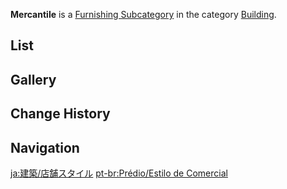 {{Terminology Infobox
|title        = Mercantile
|image        = Icon Housing Building Mercantile.png
|type         = Item Groups
|type2        = Furnishing Subcategories
|type3        = Exterior Furnishings
|type4        = Building
}}
'''Mercantile''' is a [[Furnishing Subcategory]] in the category [[Building]].

==List==
{{Furnishings by Category Table|Building Mercantile|nocategory=1|version=1}}

==Gallery==
{{Furnishings by Category Gallery|Building Mercantile}}

==Change History==
{{Change History|1.5}}

==Navigation==
{{Furnishing Navbox|exterior}}

[[Category:Building Mercantile| ]]

[[ja:建築/店舗スタイル]]
[[pt-br:Prédio/Estilo de Comercial]]
